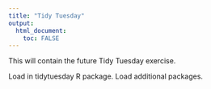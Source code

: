 ---
title: "Tidy Tuesday"
output: 
  html_document:
    toc: FALSE
---

This will contain the future Tidy Tuesday exercise.

Load in tidytuesday R package. Load additional packages.